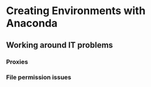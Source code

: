 # Creating Environments with Anaconda






## Working around IT problems

### Proxies



### File permission issues
